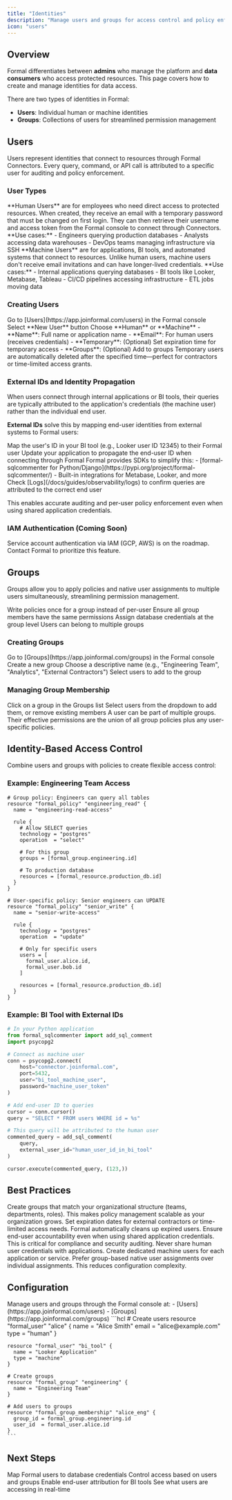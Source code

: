 ```yaml
---
title: "Identities"
description: "Manage users and groups for access control and policy enforcement"
icon: "users"
---
```


## Overview

Formal differentiates between **admins** who manage the platform and **data consumers** who access protected resources. This page covers how to create and manage identities for data access.

There are two types of identities in Formal:

- **Users**: Individual human or machine identities
- **Groups**: Collections of users for streamlined permission management

## Users

Users represent identities that connect to resources through Formal Connectors. Every query, command, or API call is attributed to a specific user for auditing and policy enforcement.

### User Types

<Tabs>
  <Tab title="Human Users">
    **Human Users** are for employees who need direct access to protected
    resources. When created, they receive an email with a temporary password
    that must be changed on first login. They can then retrieve their username
    and access token from the Formal console to connect through Connectors.
    **Use cases:** - Engineers querying production databases - Analysts
    accessing data warehouses - DevOps teams managing infrastructure via SSH
  </Tab>

  <Tab title="Machine Users">
    **Machine Users** are for applications, BI tools, and automated systems that
    connect to resources. Unlike human users, machine users don't receive email
    invitations and can have longer-lived credentials. **Use cases:** - Internal
    applications querying databases - BI tools like Looker, Metabase, Tableau -
    CI/CD pipelines accessing infrastructure - ETL jobs moving data
  </Tab>
</Tabs>

### Creating Users

<Steps>
  <Step title="Navigate to Users">
    Go to [Users](https://app.joinformal.com/users) in the Formal console
  </Step>
  <Step title="Click New User">Select **New User** button</Step>
  <Step title="Select Identity Type">Choose **Human** or **Machine**</Step>
  <Step title="Provide user information">
    - **Name**: Full name or application name - **Email**: For human users
    (receives credentials) - **Temporary**: (Optional) Set expiration time for
    temporary access - **Groups**: (Optional) Add to groups
  </Step>
</Steps>

<Tip>
  Temporary users are automatically deleted after the specified time—perfect for
  contractors or time-limited access grants.
</Tip>

### External IDs and Identity Propagation

When users connect through internal applications or BI tools, their queries are typically attributed to the application's credentials (the machine user) rather than the individual end user.

**External IDs** solve this by mapping end-user identities from external systems to Formal users:

<Steps>
  <Step title="Add External ID to Human User">
    Map the user's ID in your BI tool (e.g., Looker user ID 12345) to their
    Formal user
  </Step>
  <Step title="Configure your application">
    Update your application to propagate the end-user ID when connecting through
    Formal Formal provides SDKs to simplify this: - [formal-sqlcommenter for
    Python/Django](https://pypi.org/project/formal-sqlcommenter/) - Built-in
    integrations for Metabase, Looker, and more
  </Step>
  <Step title="Verify attribution">
    Check [Logs](/docs/guides/observability/logs) to confirm queries are
    attributed to the correct end user
  </Step>
</Steps>

This enables accurate auditing and per-user policy enforcement even when using shared application credentials.

### IAM Authentication (Coming Soon)

Service account authentication via IAM (GCP, AWS) is on the roadmap. Contact Formal to prioritize this feature.

## Groups

Groups allow you to apply policies and native user assignments to multiple users simultaneously, streamlining permission management.

<CardGroup cols={2}>
  <Card title="Simplify Policy Management" icon="shield-halved">
    Write policies once for a group instead of per-user
  </Card>
  <Card title="Consistent Access" icon="users-gear">
    Ensure all group members have the same permissions
  </Card>
  <Card title="Native User Mapping" icon="key">
    Assign database credentials at the group level
  </Card>
  <Card title="Flexible Membership" icon="user-plus">
    Users can belong to multiple groups
  </Card>
</CardGroup>

### Creating Groups

<Steps>
  <Step title="Navigate to Groups">
    Go to [Groups](https://app.joinformal.com/groups) in the Formal console
  </Step>
  <Step title="Click New Group">Create a new group</Step>
  <Step title="Name the group">
    Choose a descriptive name (e.g., "Engineering Team", "Analytics", "External
    Contractors")
  </Step>
  <Step title="Add members">Select users to add to the group</Step>
</Steps>

### Managing Group Membership

<Steps>
  <Step title="Open group details">Click on a group in the Groups list</Step>
  <Step title="Add or remove users">
    Select users from the dropdown to add them, or remove existing members
  </Step>
</Steps>

<Note>
  A user can be part of multiple groups. Their effective permissions are the
  union of all group policies plus any user-specific policies.
</Note>

## Identity-Based Access Control

Combine users and groups with policies to create flexible access control:

### Example: Engineering Team Access

```hcl
# Group policy: Engineers can query all tables
resource "formal_policy" "engineering_read" {
  name = "engineering-read-access"

  rule {
    # Allow SELECT queries
    technology = "postgres"
    operation  = "select"

    # For this group
    groups = [formal_group.engineering.id]

    # To production database
    resources = [formal_resource.production_db.id]
  }
}

# User-specific policy: Senior engineers can UPDATE
resource "formal_policy" "senior_write" {
  name = "senior-write-access"

  rule {
    technology = "postgres"
    operation  = "update"

    # Only for specific users
    users = [
      formal_user.alice.id,
      formal_user.bob.id
    ]

    resources = [formal_resource.production_db.id]
  }
}
```

### Example: BI Tool with External IDs

```python
# In your Python application
from formal_sqlcommenter import add_sql_comment
import psycopg2

# Connect as machine user
conn = psycopg2.connect(
    host="connector.joinformal.com",
    port=5432,
    user="bi_tool_machine_user",
    password="machine_user_token"
)

# Add end-user ID to queries
cursor = conn.cursor()
query = "SELECT * FROM users WHERE id = %s"

# This query will be attributed to the human user
commented_query = add_sql_comment(
    query,
    external_user_id="human_user_id_in_bi_tool"
)

cursor.execute(commented_query, (123,))
```

## Best Practices

<AccordionGroup>
  <Accordion title="Use Groups for Team-Based Access" icon="users">
    Create groups that match your organizational structure (teams, departments,
    roles). This makes policy management scalable as your organization grows.
  </Accordion>

<Accordion title="Leverage Temporary Users for Contractors" icon="clock">
  Set expiration dates for external contractors or time-limited access needs.
  Formal automatically cleans up expired users.
</Accordion>

<Accordion title="Implement External IDs for BI Tools" icon="chart-line">
  Ensure end-user accountability even when using shared application credentials.
  This is critical for compliance and security auditing.
</Accordion>

<Accordion title="Use Machine Users for Applications" icon="robot">
  Never share human user credentials with applications. Create dedicated machine
  users for each application or service.
</Accordion>

  <Accordion title="Minimize Direct User Assignments" icon="user-minus">
    Prefer group-based native user assignments over individual assignments. This
    reduces configuration complexity.
  </Accordion>
</AccordionGroup>

## Configuration

<Tabs>
  <Tab title="Web Console">
    Manage users and groups through the Formal console at:
    - [Users](https://app.joinformal.com/users)
    - [Groups](https://app.joinformal.com/groups)
  </Tab>
  
  <Tab title="Terraform">
    ```hcl
    # Create users
    resource "formal_user" "alice" {
      name  = "Alice Smith"
      email = "alice@example.com"
      type  = "human"
    }
    
    resource "formal_user" "bi_tool" {
      name = "Looker Application"
      type = "machine"
    }
    
    # Create groups
    resource "formal_group" "engineering" {
      name = "Engineering Team"
    }
    
    # Add users to groups
    resource "formal_group_membership" "alice_eng" {
      group_id = formal_group.engineering.id
      user_id  = formal_user.alice.id
    }
    ```
  </Tab>
</Tabs>

## Next Steps

<CardGroup cols={2}>
  <Card
    title="Assign Native Users"
    icon="key"
    href="/docs/guides/core-concepts/resources#native-users"
  >
    Map Formal users to database credentials
  </Card>
  <Card
    title="Write Policies"
    icon="shield-check"
    href="/docs/guides/policies/policies"
  >
    Control access based on users and groups
  </Card>
  <Card
    title="Configure External IDs"
    icon="link"
    href="#external-ids-and-identity-propagation"
  >
    Enable end-user attribution for BI tools
  </Card>
  <Card
    title="Monitor Sessions"
    icon="radar"
    href="/docs/guides/observability/sessions"
  >
    See what users are accessing in real-time
  </Card>
</CardGroup>
